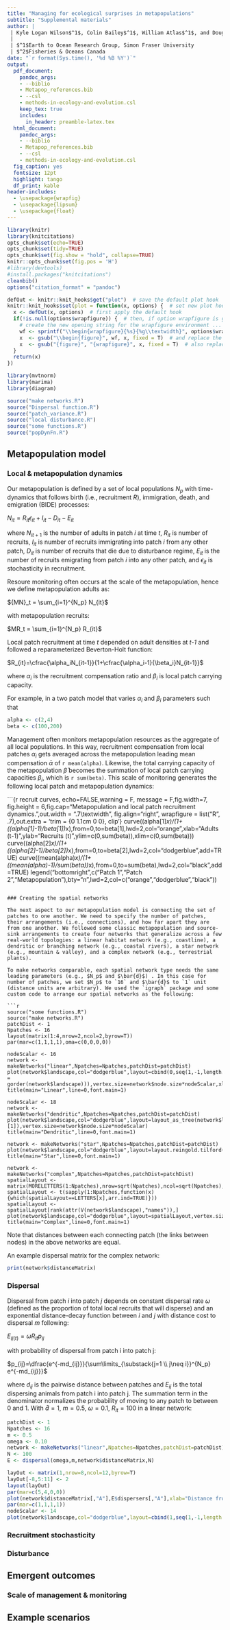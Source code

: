 ```yaml
---
title: "Managing for ecological surprises in metapopulations"
subtitle: "Supplemental materials"
author: |
 | Kyle Logan Wilson$^1$, Colin Bailey$^1$, William Atlas$^1$, and Doug Braun$^2$
 |
 | $^1$Earth to Ocean Research Group, Simon Fraser University
 | $^2$Fisheries & Oceans Canada
date: "`r format(Sys.time(), '%d %B %Y')`"
output:
  pdf_document:
    pandoc_args:
    - --biblio
    - Metapop_references.bib
    - --csl
    - methods-in-ecology-and-evolution.csl
    keep_tex: true
    includes:  
      in_header: preamble-latex.tex
  html_document:
    pandoc_args:
    - --biblio
    - Metapop_references.bib
    - --csl
    - methods-in-ecology-and-evolution.csl
  fig_caption: yes
  fontsize: 12pt
  highlight: tango
  df_print: kable
header-includes:
  - \usepackage{wrapfig}
  - \usepackage{lipsum}
  - \usepackage{float}
---
```


```r
library(knitr)
library(knitcitations)
opts_chunk$set(echo=TRUE)
opts_chunk$set(tidy=TRUE)
opts_chunk$set(fig.show = "hold", collapse=TRUE)
knitr::opts_chunk$set(fig.pos = 'H')
#library(devtools)
#install.packages("knitcitations")
cleanbib()
options("citation_format" = "pandoc")

defOut <- knitr::knit_hooks$get("plot")  # save the default plot hook 
knitr::knit_hooks$set(plot = function(x, options) {  # set new plot hook ...
  x <- defOut(x, options)  # first apply the default hook
  if(!is.null(options$wrapfigure)) {  # then, if option wrapfigure is given ...
    # create the new opening string for the wrapfigure environment ...
    wf <- sprintf("\\begin{wrapfigure}{%s}{%g\\textwidth}", options$wrapfigure[[1]], options$wrapfigure[[2]])
    x  <- gsub("\\begin{figure}", wf, x, fixed = T)  # and replace the default one with it.
    x  <- gsub("{figure}", "{wrapfigure}", x, fixed = T)  # also replace the environment ending
  }
  return(x)
})

library(mvtnorm)
library(marima)
library(diagram)

source("make networks.R")
source("Dispersal function.R")
source("patch_variance.R")
source("local disturbance.R")
source("some functions.R")
source("popDynFn.R")
```

## Metapopulation model
### Local & metapopulation dynamics
Our metapopulation is defined by a set of local populations $N_p$ with time-dynamics that follows birth (i.e., recruitment *R*), immigration, death, and emigration (BIDE) processes:

$N_{it}= R_{it}\epsilon_{it}+I_{it}-D_{it}-E_{it}$

where $N_{it+1}$ is the number of adults in patch *i* at time *t*, $R_{it}$ is number of recruits, $I_{it}$ is number of recruits immigrating into patch *i* from any other patch, $D_{it}$ is number of recruits that die due to disturbance regime, $E_{it}$ is the number of recruits emigrating from patch *i* into any other patch, and $\epsilon_{it}$ is stochasticity in recruitment.

Resoure monitoring often occurs at the scale of the metapopulation, hence we define metapopulation adults as:

${MN}_t = \sum_{i=1}^{N_p} N_{it}$

with metapopulation recruits:

$MR_t = \sum_{i=1}^{N_p} R_{it}$

Local patch recruitment at time *t* depended on adult densities at *t-1* and followed a reparameterized Beverton-Holt function:

$R_{it}=\cfrac{\alpha_iN_{it-1}}{1+\cfrac{\alpha_i-1}{\beta_i}N_{it-1}}$

where $\alpha_i$ is the recruitment compensation ratio and $\beta_i$ is local patch carrying capacity.

For example, in a two patch model that varies $\alpha_i$ and $\beta_i$ parameters such that

```r
alpha <- c(2,4)
beta <- c(100,200)
```

Management often monitors metapopulation resources as the aggregate of all local populations. In this way, recruitment compensation from local patches $\alpha_i$ gets averaged across the metapopulation leading mean compensation $\bar{\alpha}$ of `r mean(alpha)`. Likewise, the total carrying capacity of the metapopulation $\bar{\beta}$ becomes the summation of local patch carrying capacities $\beta_i$, which is `r sum(beta)`. This scale of monitoring generates the following local patch and metapopulation dynamics:

```{r recruit curves, echo=FALSE,warning = F, message = F,fig.width=7, fig.height = 6,fig.cap="Metapopulation and local patch recruitment dynamics.",out.width = ".7\\textwidth", fig.align="right", wrapfigure = list("R", .7),out.extra = 'trim = {0 1.1cm 0 0}, clip'}
curve((alpha[1]*x)/(1+((alpha[1]-1)/beta[1])*x),from=0,to=beta[1],lwd=2,col="orange",xlab="Adults (t-1)",ylab="Recruits (t)",ylim=c(0,sum(beta)),xlim=c(0,sum(beta)))
curve((alpha[2]*x)/(1+((alpha[2]-1)/beta[2])*x),from=0,to=beta[2],lwd=2,col="dodgerblue",add=TRUE)
curve((mean(alpha)*x)/(1+((mean(alpha)-1)/sum(beta))*x),from=0,to=sum(beta),lwd=2,col="black",add=TRUE)
legend("bottomright",c("Patch 1","Patch 2","Metapopulation"),bty="n",lwd=2,col=c("orange","dodgerblue","black"))

```

### Creating the spatial networks

The next aspect to our metapopulation model is connecting the set of patches to one another. We need to specify the number of patches, their arrangements (i.e., connections), and how far apart they are from one another. We followed some classic metapopulation and source-sink arrangements to create four networks that generalize across a few real-world topologies: a linear habitat network (e.g., coastline), a dendritic or branching network (e.g., coastal rivers), a star network (e.g., mountain & valley), and a complex network (e.g., terrestrial plants). 

To make networks comparable, each spatial network type needs the same leading parameters (e.g., $N_p$ and $\bar{d}$) . In this case for number of patches, we set $N_p$ to `16` and $\bar{d}$ to `1` unit (distance units are arbitrary). We used the `igraph` package and some custom code to arrange our spatial networks as the following:

```r

source("some functions.R")
source("make networks.R")
patchDist <- 1
Npatches <- 16
layout(matrix(1:4,nrow=2,ncol=2,byrow=T))
par(mar=c(1,1,1,1),oma=c(0,0,0,0))

nodeScalar <- 16
network <- makeNetworks("linear",Npatches=Npatches,patchDist=patchDist)
plot(network$landscape,col="dodgerblue",layout=cbind(0,seq(1,-1,length.out = gorder(network$landscape))),vertex.size=network$node.size*nodeScalar,xlim=c(-1,1),ylim=c(-1,1),rescale=FALSE)
title(main="Linear",line=0,font.main=1)

nodeScalar <- 18
network <- makeNetworks("dendritic",Npatches=Npatches,patchDist=patchDist)
plot(network$landscape,col="dodgerblue",layout=layout_as_tree(network$landscape,root=V(network$landscape)[1]),vertex.size=network$node.size*nodeScalar)
title(main="Dendritic",line=0,font.main=1)

network <- makeNetworks("star",Npatches=Npatches,patchDist=patchDist)
plot(network$landscape,col="dodgerblue",layout=layout.reingold.tilford(network$landscape,circular=T),vertex.size=network$node.size*nodeScalar)
title(main="Star",line=0,font.main=1)

network <- makeNetworks("complex",Npatches=Npatches,patchDist=patchDist)
spatialLayout <- matrix(MORELETTERS(1:Npatches),nrow=sqrt(Npatches),ncol=sqrt(Npatches),byrow=TRUE)
spatialLayout <- t(sapply(1:Npatches,function(x){which(spatialLayout==LETTERS[x],arr.ind=TRUE)}))
spatialLayout <- spatialLayout[rank(attr(V(network$landscape),"names")),]
plot(network$landscape,col="dodgerblue",layout=spatialLayout,vertex.size=network$node.size*nodeScalar)
title(main="Complex",line=0,font.main=1)

```

Note that distances between each connecting patch (the links between nodes) in the above networks are equal.

An example dispersal matrix for the complex network: 
```r
print(network$distanceMatrix)
```


### Dispersal

Dispersal from patch *i* into patch *j* depends on constant dispersal rate $\omega$ (defined as the proportion of total local recruits that will disperse) and an exponential distance-decay function between *i* and *j* with distance cost to dispersal $m$ following:

$E_{ij(t)}=\omega R_{it}p_{ij}$

with probability of dispersal from patch i into patch j:

$p_{ij}=\dfrac{e^{-md_{ij}}}{\sum\limits_{\substack{j=1 \\ j\neq i}}^{N_p} e^{-md_{ij}}}$

where $d_{ij}$ is the pairwise distance between patches and $E_{ij}$ is the total dispersing animals from patch i into patch j. The summation term in the denominator normalizes the probability of moving to any patch to between 0 and 1. With $\bar{d}= 1$, $m=0.5$, $\omega=0.1$, $R_{it}=100$ in a linear network:

```r
patchDist <- 1
Npatches <- 16
m <- 0.5
omega <- 0.10
network <- makeNetworks("linear",Npatches=Npatches,patchDist=patchDist)
N <- 100
E <- dispersal(omega,m,network$distanceMatrix,N)

layOut <- matrix(1,nrow=8,ncol=12,byrow=T)
layOut[-8,5:11] <- 2
layout(layOut)
par(mar=c(5,4,0,0))
plot(network$distanceMatrix[,"A"],E$dispersers[,"A"],xlab="Distance from patch i to j",ylab="Number of dispersers",lwd=2,type="l",cex.lab=1.5)
par(mar=c(1,1,1,1))
nodeScalar <- 14
plot(network$landscape,col="dodgerblue",layout=cbind(1,seq(1,-1,length.out = gorder(network$landscape))),vertex.size=network$node.size*nodeScalar,xlim=c(-1,1),ylim=c(-1,1),rescale=FALSE)
```

### Recruitment stochasticity

### Disturbance

## Emergent outcomes

### Scale of management & monitoring

## Example scenarios

##